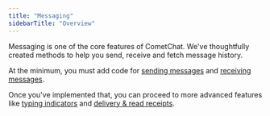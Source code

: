```yaml
---
title: "Messaging"
sidebarTitle: "Overview"
---
```




Messaging is one of the core features of CometChat. We've thoughtfully created methods to help you send, receive and fetch message history.

At the minimum, you must add code for [sending messages](/sdk/android/2.0/send-message) and [receiving messages](/sdk/android/2.0/receive-messages).

Once you've implemented that, you can proceed to more advanced features like [typing indicators](/sdk/android/2.0/typing-indicators) and [delivery & read receipts](/sdk/android/2.0/delivery-read-receipts).
